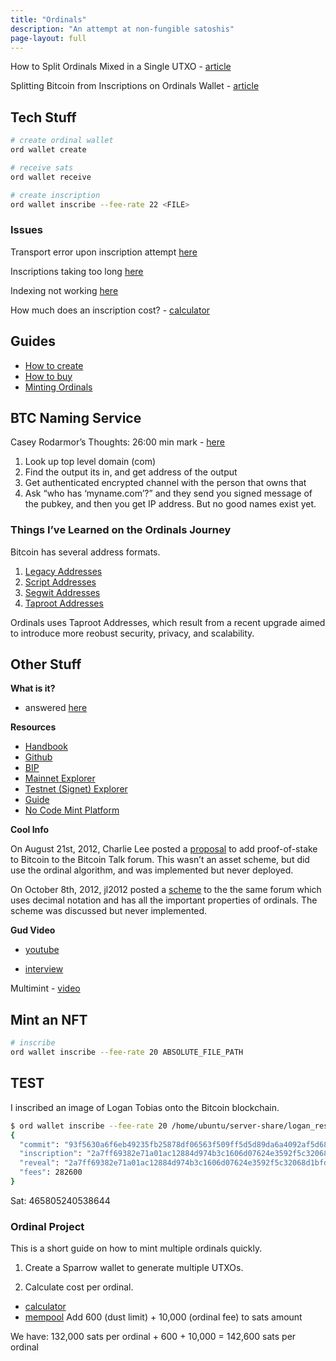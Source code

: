 ```yaml
---
title: "Ordinals"
description: "An attempt at non-fungible satoshis"
page-layout: full
---
```


How to Split Ordinals Mixed in a Single UTXO
- [article](https://www.howusedapps.com/how-to-split-ordinals-nfts-inscriptions/)

Splitting Bitcoin from Inscriptions on Ordinals Wallet
- [article](https://medium.com/@hello_90591/splitting-bitcoins-from-inscriptions-balance-on-ordinals-wallet-7703053013ed)

## Tech Stuff

```bash
# create ordinal wallet
ord wallet create

# receive sats
ord wallet receive

# create inscription
ord wallet inscribe --fee-rate 22 <FILE>
```

### Issues

Transport error upon inscription attempt [here](https://github.com/casey/ord/issues/1745)

Inscriptions taking too long [here](https://github.com/casey/ord/issues/1653)

Indexing not working [here](https://github.com/casey/ord/issues/1377)

How much does an inscription cost?
- [calculator](https://instacalc.com/56229)

## Guides

- [How to create](https://twitter.com/dotta/status/1622994709831622657)
- [How to buy](https://twitter.com/dotta/status/1622639010932994049?s=20&t=We0serUFNsBosQM1esxzbw)
- [Minting Ordinals](https://www.youtube.com/watch?v=j5V33kV3iqo)

## BTC Naming Service

Casey Rodarmor's Thoughts: 26:00 min mark
- [here](https://www.youtube.com/watch?v=MC_haVa6N3I)

1. Look up top level domain (com)
2. Find the output its in, and get address of the output
3. Get authenticated encrypted channel with the person that owns that
4. Ask "who has 'myname.com'?" and they send you signed message of the pubkey, and then you get IP address.
But no good names exist yet.


### Things I've Learned on the Ordinals Journey

Bitcoin has several address formats.

1. [Legacy Addresses](https://bitcoin.design/guide/glossary/address/#legacy-address---p2pkh)
2. [Script Addresses](https://bitcoin.design/guide/glossary/address/#script-address---p2sh)
3. [Segwit Addresses](https://bitcoin.design/guide/glossary/address/#segwit-address---p2wpkh)
4. [Taproot Addresses](https://bitcoin.design/guide/glossary/address/#taproot-address---p2tr)

Ordinals uses Taproot Addresses, which result from a recent upgrade aimed to introduce more reobust security, privacy, and scalability.

## Other Stuff

**What is it?**

- answered [here](https://ordinals.com)

**Resources**

- [Handbook](https://docs.ordinals.com/#)
- [Github](https://github.com/casey/ord/)
- [BIP](https://github.com/casey/ord/blob/master/bip.mediawiki)
- [Mainnet Explorer](https://ordinals.com/)
- [Testnet (Signet) Explorer](https://signet.ordinals.com/)
- [Guide](https://github.com/casey/ord/blob/master/docs/src/guides/inscriptions.md)
- [No Code Mint Platform](https://ordinalsbot.com/)

**Cool Info**

On August 21st, 2012, Charlie Lee posted a [proposal](https://bitcointalk.org/index.php?topic=102355.0) to add proof-of-stake to Bitcoin to the Bitcoin Talk forum. This wasn't an asset scheme, but did use the ordinal algorithm, and was implemented but never deployed.

On October 8th, 2012, jl2012 posted a [scheme](https://bitcointalk.org/index.php?topic=117224.0) to the the same forum which uses decimal notation and has all the important properties of ordinals. The scheme was discussed but never implemented.

**Gud Video**

- [youtube](https://www.youtube.com/watch?v=j5V33kV3iqo)

- [interview](https://www.youtube.com/watch?v=CRIZh-8iAdM)

Multimint
- [video](https://www.youtube.com/watch?v=1PZSlmttYAo&t=303s)

## Mint an NFT

```bash
# inscribe
ord wallet inscribe --fee-rate 20 ABSOLUTE_FILE_PATH
```

## TEST

I inscribed an image of Logan Tobias onto the Bitcoin blockchain.

```bash
$ ord wallet inscribe --fee-rate 20 /home/ubuntu/server-share/logan_resized.jpeg 
{
  "commit": "93f5630a6f6eb49235fb25878df06563f509ff5d5d89da6a4092af5d68eb4afd",
  "inscription": "2a7ff69382e71a01ac12884d974b3c1606d07624e3592f5c32068d1bfd8588a8i0",
  "reveal": "2a7ff69382e71a01ac12884d974b3c1606d07624e3592f5c32068d1bfd8588a8",
  "fees": 282600
}
```

Sat: 465805240538644

### Ordinal Project

This is a short guide on how to mint multiple ordinals quickly.

1) Create a Sparrow wallet to generate multiple UTXOs.

2) Calculate cost per ordinal.

- [calculator](https://instacalc.com/56229)
- [mempool](https://mempool.space/)
Add 600 (dust limit) + 10,000 (ordinal fee) to sats amount

We have: 132,000 sats per ordinal + 600 + 10,000 = 142,600 sats per ordinal